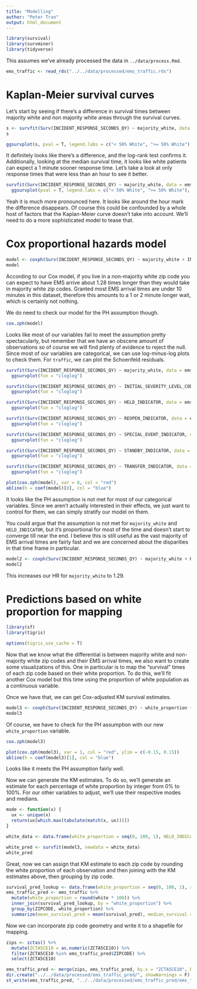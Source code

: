 ```yaml
---
title: "Modelling"
author: "Peter Tran"
output: html_document
---
```


```r
library(survival)
library(survminer)
library(tidyverse)
```

This assumes we've already processed the data in `../data/process.Rmd`.

```r
ems_traffic <- read_rds("../../data/processed/ems_traffic.rds")
```

# Kaplan-Meier survival curves

Let's start by seeing if there's a difference in survival times between majority white and non majority white areas through the survival curves.

```r
s <- survfit(Surv(INCIDENT_RESPONSE_SECONDS_QY) ~ majority_white, data = ems_traffic)
s
```

```r
ggsurvplot(s, pval = T, legend.labs = c("< 50% White", ">= 50% White"), legend.title = "Race", title = "Kaplan-Meier curve for EMS arrival time")
```

It definitely looks like there's a difference, and the log-rank test confirms it. Additionally, looking at the median survival time, it looks like white patients can expect a 1 minute sooner response time. Let's take a look at only response times that were less than an hour to see it better.

```r
survfit(Surv(INCIDENT_RESPONSE_SECONDS_QY) ~ majority_white, data = ems_traffic %>% filter(INCIDENT_RESPONSE_SECONDS_QY < 3600)) %>%
  ggsurvplot(pval = T, legend.labs = c("< 50% White", ">= 50% White"), legend.title = "Race", title = "Kaplan-Meier curve for EMS arrival time < 1 hour")
```

Yeah it is much more pronounced here. It looks like around the hour mark the difference disappears. Of course this could be confounded by a whole host of factors that the Kaplan-Meier curve doesn't take into account. We'll need to do a more sophisticated model to tease that.

# Cox proportional hazards model

```r
model <- coxph(Surv(INCIDENT_RESPONSE_SECONDS_QY) ~ majority_white + INITIAL_SEVERITY_LEVEL_CODE + HELD_INDICATOR + REOPEN_INDICATOR + SPECIAL_EVENT_INDICATOR + STANDBY_INDICATOR + TRANSFER_INDICATOR + traffic, data = ems_traffic)
model
```

According to our Cox model, if you live in a non-majority white zip code you can expect to have EMS arrive about 1.28 times longer than they would take in majority white zip codes. Granted most EMS arrival times are under 10 minutes in this dataset, therefore this amounts to a 1 or 2 minute longer wait, which is certainly not nothing.

We do need to check our model for the PH assumption though.

```r
cox.zph(model)
```

Looks like most of our variables fail to meet the assumption pretty spectacularly, but remember that we have an obscene amount of observations so of course we will find plenty of evidence to reject the null. Since most of our variables are categorical, we can use log-minus-log plots to check them. For `traffic`, we can plot the Schoenfeld residuals.

```r
survfit(Surv(INCIDENT_RESPONSE_SECONDS_QY) ~ majority_white, data = ems_traffic) %>%
  ggsurvplot(fun = "cloglog")
```

```r
survfit(Surv(INCIDENT_RESPONSE_SECONDS_QY) ~ INITIAL_SEVERITY_LEVEL_CODE, data = ems_traffic) %>%
  ggsurvplot(fun = "cloglog")
```
```r
survfit(Surv(INCIDENT_RESPONSE_SECONDS_QY) ~ HELD_INDICATOR, data = ems_traffic) %>%
  ggsurvplot(fun = "cloglog")
```
```r
survfit(Surv(INCIDENT_RESPONSE_SECONDS_QY) ~ REOPEN_INDICATOR, data = ems_traffic) %>%
  ggsurvplot(fun = "cloglog")
```
```r
survfit(Surv(INCIDENT_RESPONSE_SECONDS_QY) ~ SPECIAL_EVENT_INDICATOR, data = ems_traffic) %>%
  ggsurvplot(fun = "cloglog")
```
```r
survfit(Surv(INCIDENT_RESPONSE_SECONDS_QY) ~ STANDBY_INDICATOR, data = ems_traffic) %>%
  ggsurvplot(fun = "cloglog")
```
```r
survfit(Surv(INCIDENT_RESPONSE_SECONDS_QY) ~ TRANSFER_INDICATOR, data = ems_traffic) %>%
  ggsurvplot(fun = "cloglog")
```
```r
plot(cox.zph(model), var = 8, col = "red")
abline(h = coef(model)[8], col = "blue")
```

It looks like the PH assumption is not met for most of our categorical variables. Since we aren't actually interested in their effects, we just want to control for them, we can simply stratify our model on them.

You could argue that the assumption is not met for `majority_white` and `HELD_INDICATOR`, but it's proportional for most of the time and doesn't start to converge till near the end. I believe this is still useful as the vast majority of EMS arrival times are fairly fast and we are concerned about the disparities in that time frame in particular.

```r
model2 <- coxph(Surv(INCIDENT_RESPONSE_SECONDS_QY) ~ majority_white + HELD_INDICATOR + traffic + strata(INITIAL_SEVERITY_LEVEL_CODE, REOPEN_INDICATOR, SPECIAL_EVENT_INDICATOR, STANDBY_INDICATOR, TRANSFER_INDICATOR), data = ems_traffic)
model2
```

This increases our HR for `majority_white` to 1.29.

# Predictions based on white proportion for mapping

```r
library(sf)
library(tigris)

options(tigris_use_cache = T)
```

Now that we know what the differential is between majority white and non-majority white zip codes and their EMS arrival times, we also want to create some visualizations of this. One in particular is to map the "survival" times of each zip code based on their white proportion. To do this, we'll fit another Cox model but this time using the proportion of white population as a continuous variable.

Once we have that, we can get Cox-adjusted KM survival estimates.

```r
model3 <- coxph(Surv(INCIDENT_RESPONSE_SECONDS_QY) ~ white_proportion + HELD_INDICATOR + traffic + strata(INITIAL_SEVERITY_LEVEL_CODE, REOPEN_INDICATOR, SPECIAL_EVENT_INDICATOR, STANDBY_INDICATOR, TRANSFER_INDICATOR), data = ems_traffic %>% mutate(white_proportion = white * 100))
model3
```

Of course, we have to check for the PH assumption with our new `white_proportion` variable.

```r
cox.zph(model3)
```

```r
plot(cox.zph(model3), var = 1, col = "red", ylim = c(-0.15, 0.15))
abline(h = coef(model3)[1], col = "blue")
```

Looks like it meets the PH assumption fairly well.

Now we can generate the KM estimates. To do so, we'll generate an estimate for each percentage of white proportion by integer from 0% to 100%. For our other variables to adjust, we'll use their respective modes and medians.

```r
mode <- function(x) {
  ux <- unique(x)
  return(ux[which.max(tabulate(match(x, ux)))])
}

white_data <- data.frame(white_proportion = seq(0, 100, 1), HELD_INDICATOR = mode(ems_traffic$HELD_INDICATOR), traffic = median(ems_traffic$traffic), INITIAL_SEVERITY_LEVEL_CODE = median(ems_traffic$INITIAL_SEVERITY_LEVEL_CODE), REOPEN_INDICATOR = mode(ems_traffic$REOPEN_INDICATOR), SPECIAL_EVENT_INDICATOR = mode(ems_traffic$SPECIAL_EVENT_INDICATOR), STANDBY_INDICATOR = mode(ems_traffic$STANDBY_INDICATOR), TRANSFER_INDICATOR = mode(ems_traffic$TRANSFER_INDICATOR))
```

```r
white_pred <- survfit(model3, newdata = white_data)
white_pred
```

Great, now we can assign that KM estimate to each zip code by rounding the white proportion of each observation and then joining with the KM estimates above, then grouping by zip code.

```r
survival_pred_lookup <- data.frame(white_proportion = seq(0, 100, 1), survival_pred = surv_median(white_pred)$median)
ems_traffic_pred <- ems_traffic %>%
  mutate(white_proportion = round(white * 100)) %>%
  inner_join(survival_pred_lookup, by = "white_proportion") %>%
  group_by(ZIPCODE, white_proportion) %>%
  summarize(mean_survival_pred = mean(survival_pred), median_survival = median(INCIDENT_RESPONSE_SECONDS_QY), median_traffic = median(traffic))
```

Now we can incorporate zip code geometry and write it to a shapefile for mapping.

```r
zips <- zctas() %>%
  mutate(ZCTA5CE10 = as.numeric(ZCTA5CE10)) %>%
  filter(ZCTA5CE10 %in% ems_traffic_pred$ZIPCODE) %>%
  select(ZCTA5CE10)

ems_traffic_pred <- merge(zips, ems_traffic_pred, by.x = "ZCTA5CE10", by.y = "ZIPCODE")
dir.create("../../data/processed/ems_traffic_pred/", showWarnings = F)
st_write(ems_traffic_pred, "../../data/processed/ems_traffic_pred/ems_traffic_pred.shp", append = F)
```
